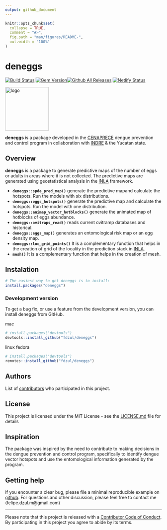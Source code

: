 ```yaml
---
output: github_document
---
```


<!-- README.md is generated from README.Rmd. Please edit that file -->

```r
knitr::opts_chunk$set(
  collapse = TRUE,
  comment = "#>",
  fig.path = "man/figures/README-",
  out.width = "100%"
)
```

# **deneggs**

[![Build Status](https://travis-ci.org/pages-themes/cayman.svg?branch=master)](https://travis-ci.org/pages-themes/cayman) [![Gem Version](https://badge.fury.io/rb/jekyll-theme-cayman.svg)](https://badge.fury.io/rb/jekyll-theme-cayman)[![Github All Releases](https://img.shields.io/github/downloads/fdzul/deneggs/total.svg)]()
[![Netlify Status](https://api.netlify.com/api/v1/badges/ce21544b-5fef-4761-9103-70b483e2907f/deploy-status)](https://app.netlify.com/sites/dancing-tiramisu-fdd5c0/deploys)

<img align="center" src="man/figures/logo.png" alt="logo" width="140">


**deneggs** is a package developed in the [CENAPRECE](https://www.gob.mx/salud/cenaprece) dengue prevention and control program in collaboration with [INDRE](https://www.gob.mx/salud/acciones-y-programas/instituto-de-diagnostico-y-referencia-epidemiologicos-mision-vision-y-politica-de-calidad-181639?state=published) & the Yucatan state.




## **Overview**

**deneggs** is a package to generate predictive maps of the number of eggs or adults in areas where it is not collected. The predictive maps are generated using geostatistical analysis in the [INLA](http://www.r-inla.org/) framework. 

  - **`deneggs::spde_pred_map()`** generate the predictive mapand calculate the hotspots. Run the models with six distributions.
  - **`deneggs::eggs_hotspots()`** generate the predictive map and calculate the hotspots. Run the model with one distribution.
  - **`deneggs::animap_vector_hotblocks()`** generate the animated map of hotblocks of eggs abundance.
  - **`deneggs::ovitraps_read()`** reads current ovitramp databases and historical.
  - **`deneggs::eggs_map()`** generates an entomological risk map or an egg density map.
  - **`deneggs::loc_grid_points()`** It is a complementary function that helps in the creation of grid of the locality in the prediction stack in [INLA](http://www.r-inla.org/).
  - **`mesh()`** It is a complementary function that helps in the creation of mesh.

## Instalation

``` r
# The easiest way to get deneggs is to install:
install.packages("deneggs")
```

### Development version

To get a bug fix, or use a feature from the development version, you can
install deneggs from GitHub.

mac
``` r
# install.packages("devtools")
devtools::install_github("fdzul/deneggs")
``` 

linux fedora
``` r
# install.packages("devtools")
remotes::install_github("fdzul/deneggs")
```

## Authors

List of [contributors](https://github.com/fdzul/deneggs/contributors) who participated in this project.

## License

This project is licensed under the MIT License - see the [LICENSE.md](LICENSE.md) file for details


## Inspiration

The package was inspired by the need to contribute to making decisions in the dengue prevention and control program, specifically to identify dengue vector hotspots and use the entomological information generated by the program.

## Getting help

If you encounter a clear bug, please file a minimal reproducible example
on [github](https://github.com/fdzul/deneggs/issues). For questions
and other discussion, please feel free to contact me (felipe.dzul.m@gmail.com)

-----

Please note that this project is released with a [Contributor Code of
Conduct](https://dplyr.tidyverse.org/CODE_OF_CONDUCT). By participating
in this project you agree to abide by its terms.
